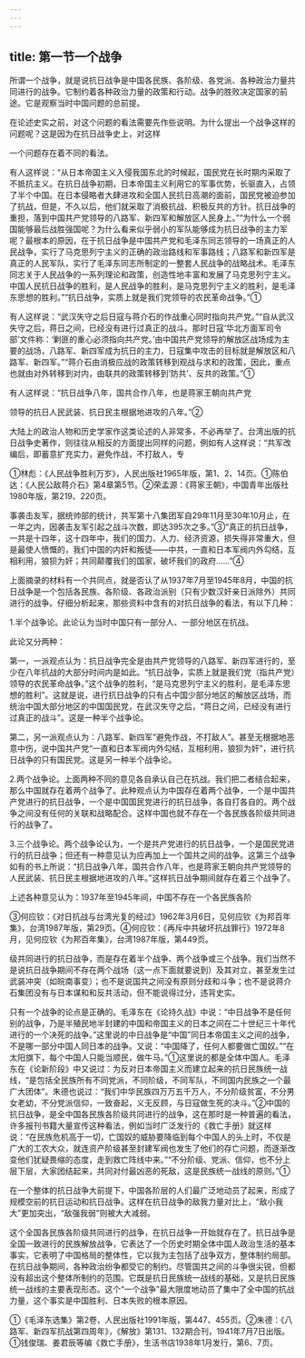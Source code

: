 ```yaml
---
---
---
```

title: 第一节一个战争
---



所谓一个战争，就是说抗日战争是中国各民族、各阶级、各党派、各种政治力量共同进行的战争。它制约着各种政治力量的政策和行动。战争的胜败决定国家的前途。它是观察当时中国问题的总前提。

在论述史实之前，对这个问题的看法需要先作些说明。为什么提出一个战争这样的问题呢？这是因为在抗日战争史上，对这样

一个问题存在着不同的看法。

有人这样说：“从日本帝国主义入侵我国东北的时候起，国民党在长时期内采取了不抵抗主义。在抗日战争初期，日本帝国主义利用它的军事优势，长驱直入，占领了半个中国。在日本侵略者大肆进攻和全国人民抗日高潮的面前，国民党被迫参加了抗战，但是，不久以后，他们就采取了消极抗战、积极反共的方针。抗日战争的重担，落到中国共产党领导的八路军、新四军和解放区人民身上。”“为什么一个弱国能够最后战胜强国呢？为什么看来似乎弱小的军队能够成为抗日战争的主力军呢？最根本的原因，在于抗日战争是中国共产党和毛泽东同志领导的一场真正的人民战争，实行了马克思列宁主义的正确的政治路线和军事路线；八路军和新四军是真正的人民军队，实行了毛泽东同志所制定的一整套人民战争的战略战术。毛泽东同志关于人民战争的一系列理论和政策，创造性地丰富和发展了马克思列宁主义。中国人民抗日战争的胜利，是人民战争的胜利，是马克思列宁主义的胜利，是毛泽东思想的胜利。”“抗日战争，实质上就是我们党领导的农民革命战争。”①

有人这样说：“武汉失守之后日寇与蒋介石的作战重心同时指向共产党。”“自从武汉失守之后，蒋日之间，已经没有进行过真正的战斗。那时日寇‘华北方面军司令部’文件称：‘剿匪的重心必须指向共产党。’由中国共产党领导的解放区战场成为主要的战场，八路军、新四军成为抗日的主力，日寇集中攻击的目标就是解放区和八路军、新四军。”“蒋介石由消极应战的政策转移到观战与求和的政策，因此，重点也就由对外转移到对内，由联共的政策转移到‘防共’、反共的政策。”①

有人这样说：“抗日战争八年，国共合作八年，也是蒋家王朝向共产党

领导的抗日人民武装、抗日民主根据地进攻的八年。”②

大陆上的政治人物和历史学家作这类论述的人非常多，不必再举了。台湾出版的抗日战争史著作，则往往从相反的方面提出同样的问题，例如有人这样说：“共军改编后，即蓄意扩充实力，避免作战，不打敌人，专

①林彪：《人民战争胜利万岁》，人民出版社1965年版，第1、2、14页。①陈伯达：《人民公敌蒋介石》第4章第5节。②荣孟源：《蒋家王朝》，中国青年出版社1980年版，第219、220页。

事袭击友军，据统帅部的统计，共军第十八集团军自29年11月至30年10月止，在一年之内，因袭击友军引起之战斗次数，即达395次之多。”③“真正的抗日战争，一共是十四年，这十四年中，我们的国力、人力、经济资源，损失得非常重大，但是最使人愤慨的，我们中国的内奸和叛徒——中共，一直和日本军阀内外勾结，互相利用，狼狈为奸；共同颠覆我们的国家，破坏我们的政府……”④

上面摘录的材料有一个共同点，就是否认了从1937年7月至1945年8月，中国的抗日战争是一个包括各民族、各阶级、各政治派别（只有少数汉奸亲日派除外）共同进行的战争。仔细分析起来，那些资料中含有的对抗日战争的看法，有以下几种：

1.半个战争论。此论认为当时中国只有一部分人、一部分地区在抗战。

此论又分两种：

第一，一派观点认为：抗日战争完全是由共产党领导的八路军、新四军进行的，至少在八年抗战的大部分时间内是如此。“抗日战争，实质上就是我们党（指共产党）领导的农民革命战争。”这个战争的胜利，“是马克思列宁主义的胜利，是毛泽东思想的胜利”。这就是说，进行抗日战争的只有占中国少部分地区的解放区战场，而统治中国大部分地区的中国国民党，在武汉失守之后，“蒋日之间，已经没有进行过真正的战斗”。这是一种半个战争论。

第二，另一派观点认为：八路军、新四军“避免作战，不打敌人”。甚至无根据地恶意中伤，说中国共产党“一直和日本军阀内外勾结，互相利用，狼狈为奸”，进行抗日战争的只有国民党。这是另一种半个战争论。

2.两个战争论。上面两种不同的意见各自承认自己在抗战。我们把二者结合起来，那么中国就存在着两个战争了。此种观点认为中国存在着两个战争，一个是中国共产党进行的抗日战争，一个是中国国民党进行的抗日战争，各自打各自的。两个战争之间没有任何的关联和战略配合。这样中国也就不存在一个各民族各阶级共同进行的战争了。

3.三个战争论。两个战争论认为，一个是共产党进行的抗日战争，一个是国民党进行的抗日战争；但还有一种意见认为应再加上一个国共之间的战争。这第三个战争如有的书上所说：“抗日战争八年，国共合作八年，也是蒋家王朝向共产党领导的人民武装、抗日民主根据地进攻的八年。”这样抗日战争期间就存在着三个战争了。

上述各种意见认为：1937年至1945年间，中国不存在一个各民族各阶

③何应钦：《对日抗战与台湾光复的经过》1962年3月6日，见何应钦《为邦百年集》，台湾1987年版，第29页。④何应钦：《再斥中共破坏抗战罪行》1972年8月，见何应钦《为邦百年集》，台湾1987年版，第449页。

级共同进行的抗日战争，而是存在着半个战争、两个战争或三个战争。我们当然不是说抗日战争期间不存在两个战场（这一点下面就要说到）及其对立，甚至发生过武装冲突（如皖南事变）；也不是说国共之间没有原则分歧和斗争；也不是说蒋介石集团没有与日本谋和和反共活动，但不能说得过分，违背史实。

只有一个战争的论点是正确的。毛泽东在《论持久战》中说：“中日战争不是任何别的战争，乃是半殖民地半封建的中国和帝国主义的日本之间在二十世纪三十年代进行的一个决死的战争。”这里说的中日战争是“中国”同日本帝国主义之间的战争，不是哪一部分中国人同日本的战争。又说：“中国降了，任何人都要做亡国奴。”“在太阳旗下，每个中国人只能当顺民，做牛马。”①这里说的都是全体中国人。毛泽东在《论新阶段》中又说过：为反对日本帝国主义而建立起来的抗日民族统一战线，“是包括全民族所有不同党派，不同阶级，不同军队，不同国内民族之一个最广大团体”。朱德也说过：“我们中华民族四万万五千万人，不分阶级贫富，不分男女老幼，不分党派信仰，一致奋起，义无反顾，与日寇做生死的决斗。”②中国的抗日战争，是全中国各民族各阶级共同进行的战争，这在那时是一种普遍的看法，许多报刊书籍大量宣传这种看法，例如当时广泛发行的《救亡手册》就这样说：“在民族危机高于一切，亡国奴的威胁要降临到每个中国人的头上时，不仅是广大的工农大众，就连资产阶级甚至封建军阀也发生了他们的存亡问题，而逐渐改变他们犹疑畏缩的态度，走到救亡阵线中来。”“不分阶级、党派、信仰，也不分上层下层，大家团结起来，共同对付最凶恶的死敌，这是民族统一战线的原则。”①

在一个整体的抗日战争大前提下，中国各阶层的人们最广泛地动员了起来，形成了规模空前的抗日运动和抗日战争。这样在抗日战争的敌我力量对比上，“敌小我大”更加突出，“敌强我弱”则被大大减弱。

这个全国各民族各阶级共同进行的战争，在抗日战争一开始就存在了。抗日战争是全国一致进行的民族解放战争，它表达了一个历史时期全体中国人政治生活的基本事实，它表明了中国格局的整体性，它以我为主包括了战争双方，整体制约局部。在抗日战争期间，各种政治纷争都受它的制约。尽管国共之间的斗争很尖锐，但都没有超出这个整体所制约的范围。它既是抗日民族统一战线的基础，又是抗日民族统一战线的主要表现形态。这个“一个战争”最大限度地动员了集中了全中国的抗战力量，这个事实是中国胜利、日本失败的根本原因。

①《毛泽东选集》第2卷，人民出版社1991年版，第447、455页。②朱德：《八路军、新四军抗战第四周年》，《解放》第131、132期合刊，1941年7月7日出版。①钱俊瑞、姜君辰等编《救亡手册》，生活书店1938年1月发行，第6、7页。